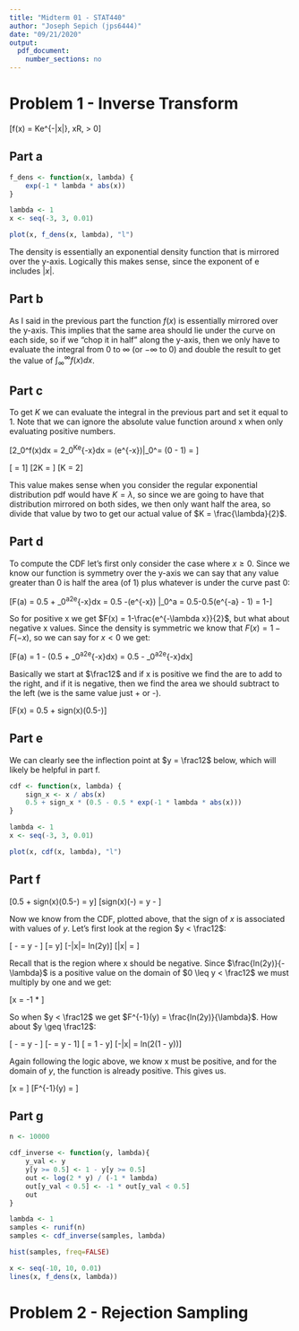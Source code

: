 ```yaml
---
title: "Midterm 01 - STAT440"
author: "Joseph Sepich (jps6444)"
date: "09/21/2020"
output:
  pdf_document:
    number_sections: no
---
```


# Problem 1 - Inverse Transform

\[f(x) = Ke^{-\lambda|x|}, x\in R, \lambda > 0\]

## Part a

```r
f_dens <- function(x, lambda) {
    exp(-1 * lambda * abs(x))
}

lambda <- 1
x <- seq(-3, 3, 0.01)

plot(x, f_dens(x, lambda), "l")
```

The density is essentially an exponential density function that is mirrored over the y-axis. Logically this makes sense, since the exponent of e includes $|x|$.

## Part b

As I said in the previous part the function $f(x)$ is essentially mirrored over the y-axis. This implies that the same area should lie under the curve on each side, so if we "chop it in half" along the y-axis, then we only have to evaluate the integral from 0 to $\infty$ (or $-\infty$ to 0) and double the result to get the value of $\int_{\infty}^\infty f(x)dx$.

## Part c

To get $K$ we can evaluate the integral in the previous part and set it equal to 1. Note that we can ignore the absolute value function around x when only evaluating positive numbers.

\[2\int_0^\infty f(x)dx = 2\int_0^\infty Ke^{-\lambda x}dx = \frac{-2K}{\lambda}(e^{-\lambda x})|_0^\infty = \frac{-2K}{\lambda}(0 - 1) = \frac{2K}{\lambda}\]

\[\frac{2K}{\lambda} = 1\]
\[2K = \lambda\]
\[K = \frac{\lambda}2\]

This value makes sense when you consider the regular exponential distribution pdf would have $K = \lambda$, so since we are going to have that distribution mirrored on both sides, we then only want half the area, so divide that value by two to get our actual value of $K = \frac{\lambda}{2}$.

## Part d

To compute the CDF let's first only consider the case where $x \geq 0$. Since we know our function is symmetry over the y-axis we can say that any value greater than 0 is half the area (of 1) plus whatever is under the curve past 0:

\[F(a) = 0.5 + \int_0^a\frac{\lambda}2e^{-\lambda x}dx = 0.5 -\frac12(e^{-\lambda x}) |_0^a = 0.5-0.5(e^{-\lambda a} - 1) = 1-\frac{e^{-\lambda a}}{2}\]

So for positive x we get $F(x) =  1-\frac{e^{-\lambda x}}{2}$, but what about negative x values. Since the density is symmetric we know that $F(x) = 1 - F(-x)$, so we can say for $x < 0$ we get:

\[F(a)  = 1 - (0.5 + \int_0^a\frac{\lambda}2e^{-\lambda x}dx) = 0.5 - \int_0^a\frac{\lambda}2e^{-\lambda x}dx\]

Basically we start at $\frac12$ and if x is positive we find the are to add to the right, and if it is negative, then we find the area we should subtract to the left (we is the same value just + or -).

\[F(x) = 0.5 + sign(x)(0.5-\frac{e^{-\lambda |x|}}{2})\]

## Part e

We can clearly see the inflection point at $y = \frac12$ below, which will likely be helpful in part f.

```r
cdf <- function(x, lambda) {
    sign_x <- x / abs(x)
    0.5 + sign_x * (0.5 - 0.5 * exp(-1 * lambda * abs(x)))
}

lambda <- 1
x <- seq(-3, 3, 0.01)

plot(x, cdf(x, lambda), "l")
```

## Part f

\[0.5 + sign(x)(0.5-\frac{e^{-\lambda |x|}}{2}) = y\]
\[sign(x)(\frac12-\frac{e^{-\lambda |x|}}{2}) = y - \frac12\]

Now we know from the CDF, plotted above, that the sign of $x$ is associated with values of $y$. Let's first look at the region $y < \frac12$:

\[\frac{e^{-\lambda |x|}}{2} - \frac12 = y - \frac12\]
\[\frac{e^{-\lambda |x|}}{2}= y\]
\[-\lambda |x|= ln(2y)\]
\[|x| = \frac{ln(2y)}{-\lambda}\]

Recall that is the region where x should be negative. Since $\frac{ln(2y)}{-\lambda}$ is a positive value on the domain of $0 \leq y < \frac12$ we must multiply by one and we get:

\[x = -1 * \frac{ln(2y)}{-\lambda}\]

So when $y < \frac12$ we get $F^{-1}(y) = \frac{ln(2y)}{\lambda}$. How about $y \geq \frac12$:

\[\frac12 -\frac{e^{-\lambda |x|}}{2}  = y - \frac12\]
\[-\frac{e^{-\lambda |x|}}{2}  = y - 1\]
\[\frac{e^{-\lambda |x|}}{2} = 1 - y\]
\[-\lambda |x| = ln(2(1 - y))\]

Again following the logic above, we know x must be positive, and for the domain of $y$, the function is already positive. This gives us.

\[x = \frac{ln(2(1 - y))}{-\lambda}\]
\[F^{-1}(y) = \frac{ln(2(1 - y))}{-\lambda}\]

## Part g

```r
n <- 10000

cdf_inverse <- function(y, lambda){
    y_val <- y
    y[y >= 0.5] <- 1 - y[y >= 0.5]
    out <- log(2 * y) / (-1 * lambda)
    out[y_val < 0.5] <- -1 * out[y_val < 0.5]
    out
}

lambda <- 1
samples <- runif(n)
samples <- cdf_inverse(samples, lambda)

hist(samples, freq=FALSE)

x <- seq(-10, 10, 0.01)
lines(x, f_dens(x, lambda))
```

# Problem 2 - Rejection Sampling





